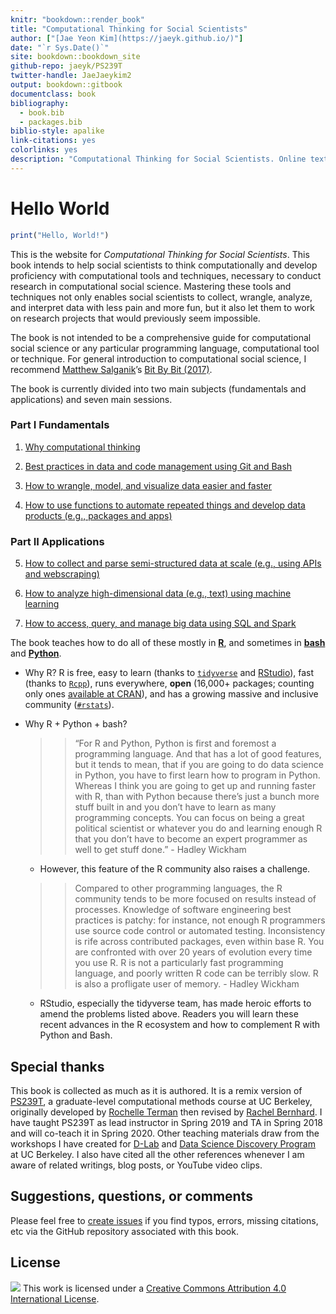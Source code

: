 ```yaml
--- 
knitr: "bookdown::render_book"
title: "Computational Thinking for Social Scientists"
author: ["[Jae Yeon Kim](https://jaeyk.github.io/)"]
date: "`r Sys.Date()`"
site: bookdown::bookdown_site
github-repo: jaeyk/PS239T
twitter-handle: JaeJaeykim2
output: bookdown::gitbook
documentclass: book
bibliography:
  - book.bib
  - packages.bib
biblio-style: apalike
link-citations: yes
colorlinks: yes 
description: "Computational Thinking for Social Scientists. Online textbook for Teaching Computational Tools and Techniques for Social Scientists."
---
```


# Hello World 

```r
print("Hello, World!")
```

This is the website for *Computational Thinking for Social Scientists*. This book intends to help social scientists to think computationally and develop proficiency with computational tools and techniques, necessary to conduct research in computational social science. Mastering these tools and techniques not only enables social scientists to collect, wrangle, analyze, and interpret data with less pain and more fun, but it also let them to work on research projects that would previously seem impossible.

The book is not intended to be a comprehensive guide for computational social science or any particular programming language, computational tool or technique. For general introduction to computational social science, I recommend [Matthew Salganik](http://www.princeton.edu/~mjs3/)'s [Bit By Bit (2017)](https://www.bitbybitbook.com/). 

The book is currently divided into two main subjects (fundamentals and applications) and seven main sessions.

### Part I Fundamentals

1. [Why computational thinking](#motivation)

2. [Best practices in data and code management using Git and Bash](#git_bash)

3. [How to wrangle, model, and visualize data easier and faster](#tidy_data) 

4. [How to use functions to automate repeated things and develop data products (e.g., packages and apps)](#functional_programming) 

### Part II Applications

5. [How to collect and parse semi-structured data at scale (e.g., using APIs and webscraping)](#semi_structured_data) 

6. [How to analyze high-dimensional data (e.g., text) using machine learning](#machine_learning) 

7. [How to access, query, and manage big data using SQL and Spark](#big_data) 

The book teaches how to do all of these mostly in [**R**](https://www.r-project.org/about.html), and sometimes in [**bash**](https://www.gnu.org/software/bash/) and [**Python**](https://www.python.org/about/).

  - Why R? R is free, easy to learn (thanks to [`tidyverse`](https://www.tidyverse.org/) and [RStudio](https://rstudio.com/)), fast (thanks to [`Rcpp`](https://cran.r-project.org/web/packages/Rcpp/index.html)), runs everywhere, **open** (16,000+ packages; counting only ones [available at CRAN](https://cran.r-project.org/web/packages/)), and has a growing massive and inclusive community ([`#rstats`](https://twitter.com/search?q=%23rstats&src=typed_query)).
  
  - Why R + Python + bash?

       >> "For R and Python, Python is first and foremost a programming language. And that has a lot of good features, but it tends to mean, that if you are going to do data science in Python, you have to first learn how to program in Python. Whereas I think you are going to get up and running faster with R, than with Python because there’s just a bunch more stuff built in and you don’t have to learn as many programming concepts. You can focus on being a great political scientist or whatever you do and learning enough R that you don’t have to become an expert programmer as well to get stuff done." - Hadley Wickham
  
      - However, this feature of the R community also raises a challenge. 
      
      >> Compared to other programming languages, the R community tends to be more focused on results instead of processes. Knowledge of software engineering best practices is patchy: for instance, not enough R programmers use source code control or automated testing. Inconsistency is rife across contributed packages, even within base R. You are confronted with over 20 years of evolution every time you use R. R is not a particularly fast programming language, and poorly written R code can be terribly slow. R is also a profligate user of memory. - Hadley Wickham
  
      - RStudio, especially the tidyverse team, has made heroic efforts to amend the problems listed above. Readers you will learn these recent advances in the R ecosystem and how to complement R with Python and Bash.
      
## Special thanks 

This book is collected as much as it is authored. It is a remix version of [PS239T](https://github.com/rochelleterman/PS239T), a graduate-level computational methods course at UC Berkeley, originally developed by [Rochelle Terman](http://rochelleterman.com/) then revised by [Rachel Bernhard](http://rachelbernhard.com/). I have taught PS239T as lead instructor in Spring 2019 and TA in Spring 2018 and will co-teach it in Spring 2020. Other teaching materials draw from the workshops I have created for [D-Lab](https://dlab.berkeley.edu/) and [Data Science Discovery Program](https://data.berkeley.edu/research/discovery-program-home) at UC Berkeley. I also have cited all the other references whenever I am aware of related writings, blog posts, or YouTube video clips. 

## Suggestions, questions, or comments 

Please feel free to [create issues](https://github.com/jaeyk/PS239T/issues) if you find typos, errors, missing citations, etc via the GitHub repository associated with this book. 


## License 

![](https://i.creativecommons.org/l/by/4.0/88x31.png) This work is licensed under a [Creative Commons Attribution 4.0 International License](https://creativecommons.org/licenses/by/4.0/).

